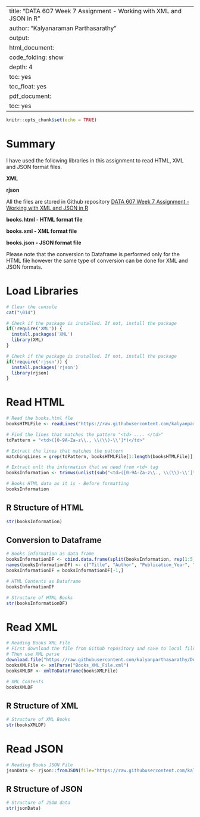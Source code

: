 
---
title: "DATA 607 Week 7 Assignment - Working with XML and JSON in R"
author: "Kalyanaraman Parthasarathy"
output:
  html_document:
    code_folding: show
    depth: 4
    toc: yes
    toc_float: yes
  pdf_document:
    toc: yes
---

```{r setup, include=FALSE}
knitr::opts_chunk$set(echo = TRUE)
```

# Summary

I have used the following libraries in this assignment to read HTML, XML and JSON format files.

**XML**

**rjson**

All the files are stored in Github repository [DATA 607 Week 7 Assignment - Working with XML and JSON in R](https://github.com/kalyanparthasarathy/DATA607)

**books.html - HTML format file**

**books.xml - XML format file**

**books.json - JSON format file**

Please note that the conversion to Dataframe is performed only for the HTML file however the same type of conversion can be done for XML and JSON formats.

# Load Libraries

```{r}
# Clear the console
cat("\014")

# Check if the package is installed. If not, install the package
if(!require('XML')) {
  install.packages('XML')
  library(XML)
}

# Check if the package is installed. If not, install the package
if(!require('rjson')) {
  install.packages('rjson')
  library(rjson)
}
```


# Read HTML

```{r}
# Read the books.html fle
booksHTMLFile <- readLines("https://raw.githubusercontent.com/kalyanparthasarathy/DATA607/master/books.html")

# Find the lines that matches the pattern "<td> .... </td>"
tdPattern = "<td>([0-9A-Za-z\\., \\(\\)-\\']*)</td>"

# Extract the lines that matches the pattern
matchingLines = grep(tdPattern, booksHTMLFile[1:length(booksHTMLFile)], value=TRUE)

# Extract onlt the information that we need from <td> tag
booksInformation <- trimws(unlist(sub("<td>([0-9A-Za-z\\., \\(\\)-\\']*)</td>", "\\1", matchingLines)))

# Books HTML data as it is - Before formatting
booksInformation
```

## R Structure of HTML

```{r}
str(booksInformation)
```


## Conversion to Dataframe

```{r}
# Books information as data frame
booksInformationDF <- cbind.data.frame(split(booksInformation, rep(1:5, times=length(booksInformation)/5)), stringsAsFactors=F)
names(booksInformationDF) <- c("Title", "Author", "Publication_Year", "Publisher", "ISBN")
booksInformationDF = booksInformationDF[-1,]

# HTML Contents as Dataframe
booksInformationDF

# Structure of HTML Books
str(booksInformationDF)
```


# Read XML

```{r}
# Reading Books XML File
# First download the file from Github repository and save to local file system
# Then use XML parse 
download.file("https://raw.githubusercontent.com/kalyanparthasarathy/DATA607/master/books.xml", destfile = "Books_XML_File.xml")
booksXMLFile <- xmlParse("Books_XML_File.xml")
booksXMLDF <- xmlToDataFrame(booksXMLFile)

# XML Contents
booksXMLDF

```



## R Structure of XML

```{r}
# Structure of XML Books
str(booksXMLDF)

```



# Read JSON

```{r}
# Reading Books JSON File
jsonData <- rjson::fromJSON(file="https://raw.githubusercontent.com/kalyanparthasarathy/DATA607/master/books.json")
```



## R Structure of JSON

```{r}
# Structure of JSON data
str(jsonData)
```



```{r}
```



